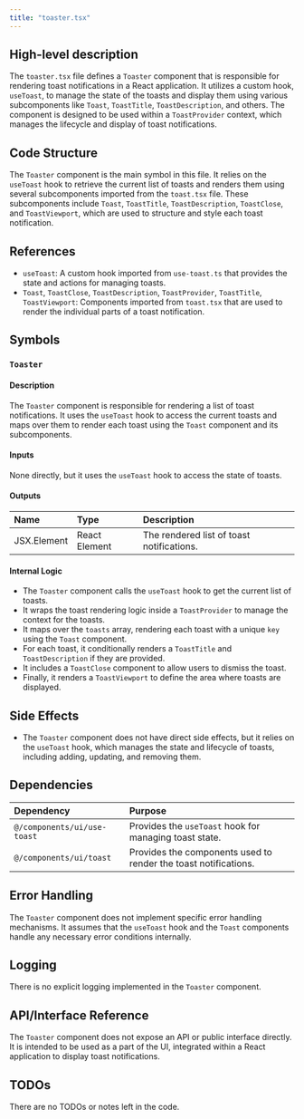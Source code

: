 ```yaml
---
title: "toaster.tsx"
---
```


## High-level description

The `toaster.tsx` file defines a `Toaster` component that is responsible for rendering toast notifications in a React application. It utilizes a custom hook, `useToast`, to manage the state of the toasts and display them using various subcomponents like `Toast`, `ToastTitle`, `ToastDescription`, and others. The component is designed to be used within a `ToastProvider` context, which manages the lifecycle and display of toast notifications.

## Code Structure

The `Toaster` component is the main symbol in this file. It relies on the `useToast` hook to retrieve the current list of toasts and renders them using several subcomponents imported from the `toast.tsx` file. These subcomponents include `Toast`, `ToastTitle`, `ToastDescription`, `ToastClose`, and `ToastViewport`, which are used to structure and style each toast notification.

## References

- `useToast`: A custom hook imported from `use-toast.ts` that provides the state and actions for managing toasts.
- `Toast`, `ToastClose`, `ToastDescription`, `ToastProvider`, `ToastTitle`, `ToastViewport`: Components imported from `toast.tsx` that are used to render the individual parts of a toast notification.

## Symbols

### `Toaster`
#### Description
The `Toaster` component is responsible for rendering a list of toast notifications. It uses the `useToast` hook to access the current toasts and maps over them to render each toast using the `Toast` component and its subcomponents.

#### Inputs
None directly, but it uses the `useToast` hook to access the state of toasts.

#### Outputs
| Name | Type | Description |
|:-----|:-----|:------------|
| JSX.Element | React Element | The rendered list of toast notifications. |

#### Internal Logic
- The `Toaster` component calls the `useToast` hook to get the current list of toasts.
- It wraps the toast rendering logic inside a `ToastProvider` to manage the context for the toasts.
- It maps over the `toasts` array, rendering each toast with a unique `key` using the `Toast` component.
- For each toast, it conditionally renders a `ToastTitle` and `ToastDescription` if they are provided.
- It includes a `ToastClose` component to allow users to dismiss the toast.
- Finally, it renders a `ToastViewport` to define the area where toasts are displayed.

## Side Effects
- The `Toaster` component does not have direct side effects, but it relies on the `useToast` hook, which manages the state and lifecycle of toasts, including adding, updating, and removing them.

## Dependencies

| Dependency | Purpose |
|:-----------|:--------|
| `@/components/ui/use-toast` | Provides the `useToast` hook for managing toast state. |
| `@/components/ui/toast` | Provides the components used to render the toast notifications. |

## Error Handling
The `Toaster` component does not implement specific error handling mechanisms. It assumes that the `useToast` hook and the `Toast` components handle any necessary error conditions internally.

## Logging
There is no explicit logging implemented in the `Toaster` component.

## API/Interface Reference
The `Toaster` component does not expose an API or public interface directly. It is intended to be used as a part of the UI, integrated within a React application to display toast notifications.

## TODOs
There are no TODOs or notes left in the code.